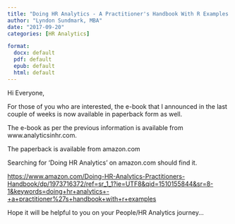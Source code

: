 ```yaml
---
title: "Doing HR Analytics - A Practitioner's Handbook With R Examples -paperback now available"
author: "Lyndon Sundmark, MBA"
date: "2017-09-20"
categories: [HR Analytics]

format:
  docx: default
  pdf: default
  epub: default
  html: default
---
```


Hi Everyone,

For those of you who are interested, the e-book that I announced in the last couple of weeks is now available in paperback form as well.

The e-book as per the previous information is available from www.analyticsinhr.com.

The paperback is available from amazon.com

Searching for 'Doing HR Analytics' on amazon.com should find it.

<https://www.amazon.com/Doing-HR-Analytics-Practitioners-Handbook/dp/1973716372/ref=sr_1_1?ie=UTF8&qid=1510155844&sr=8-1&keywords=doing+hr+analytics+-+a+practitioner%27s+handbook+with+r+examples>

Hope it will be helpful to you on your People/HR Analytics journey...
